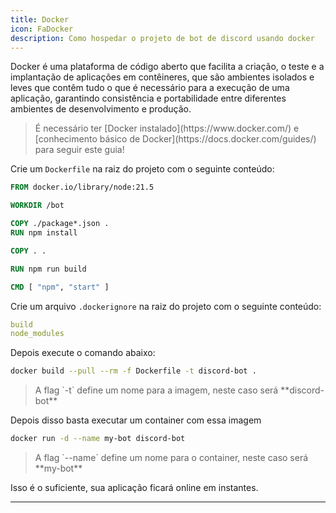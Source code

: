 ```yaml
---
title: Docker
icon: FaDocker
description: Como hospedar o projeto de bot de discord usando docker
---
```


Docker é uma plataforma de código aberto que facilita a criação, o teste e a implantação de aplicações em contêineres, que são ambientes isolados e leves que contêm tudo o que é necessário para a execução de uma aplicação, garantindo consistência e portabilidade entre diferentes ambientes de desenvolvimento e produção.

<Blockquote icon={icons.warn} color="warn">
    É necessário ter [Docker instalado](https://www.docker.com/) e [conhecimento básico de Docker](https://docs.docker.com/guides/) para seguir este guia!
</Blockquote>

Crie um `Dockerfile` na raiz do projeto com o seguinte conteúdo:

```dockerfile title="Dockerfile"
FROM docker.io/library/node:21.5

WORKDIR /bot

COPY ./package*.json .
RUN npm install

COPY . .

RUN npm run build

CMD [ "npm", "start" ]
```

Crie um arquivo `.dockerignore` na raiz do projeto com o seguinte conteúdo:

```yml title=".dockerignore"
build
node_modules
```

Depois execute o comando abaixo:
```bash
docker build --pull --rm -f Dockerfile -t discord-bot .
```

<Blockquote icon={icons.info} color="info">
    A flag `-t` define um nome para a imagem, neste caso será **discord-bot**
</Blockquote>

Depois disso basta executar um container com essa imagem

```bash
docker run -d --name my-bot discord-bot
```

<Blockquote icon={icons.info} color="info">
    A flag `--name` define um nome para o container, neste caso será **my-bot**
</Blockquote>

Isso é o suficiente, sua aplicação ficará online em instantes.

---